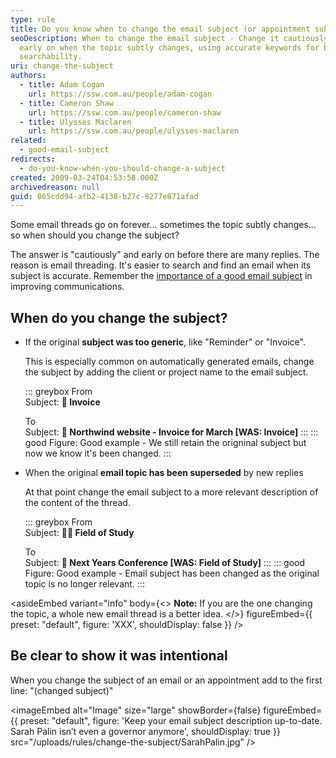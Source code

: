 ```yaml
---
type: rule
title: Do you know when to change the email subject (or appointment subject)?
seoDescription: When to change the email subject - Change it cautiously and
  early on when the topic subtly changes, using accurate keywords for better
  searchability.
uri: change-the-subject
authors:
  - title: Adam Cogan
    url: https://ssw.com.au/people/adam-cogan
  - title: Cameron Shaw
    url: https://ssw.com.au/people/cameron-shaw
  - title: Ulysses Maclaren
    url: https://ssw.com.au/people/ulysses-maclaren
related:
  - good-email-subject
redirects:
  - do-you-know-when-you-should-change-a-subject
created: 2009-03-24T04:53:58.000Z
archivedreason: null
guid: 065cdd94-afb2-4138-b27c-8277e871afad
---
```

Some email threads go on forever... sometimes the topic subtly changes... so when should you change the subject?

The answer is "cautiously" and early on before there are many replies. The reason is email threading. It's easier to search and find an email when its subject is accurate.
Remember the [importance of a good email subject](/good-email-subject) in improving communications.

## When do you change the subject?

* If the original **subject was too generic**, like "Reminder" or "Invoice".

  This is especially common on automatically generated emails, change the subject by adding the client or project name to the email subject.

  ::: greybox
  From\
  Subject: **📃 Invoice**

  To\
  Subject: **📃 Northwind website - Invoice for March \[WAS: Invoice]**
  :::
  ::: good
  Figure: Good example - We still retain the origninal subject but now we know it's been changed.
  :::
* When the original **email topic has been superseded** by new replies

  At that point change the email subject to a more relevant description of the content of the thread.

  ::: greybox
  From\
  Subject: **🧑‍🏫 Field of Study**

  To\
  Subject: **🏫 Next Years Conference \[WAS: Field of Study]**
  :::
  ::: good
  Figure: Good example - Email subject has been changed as the original topic is no longer relevant.
  :::

<asideEmbed
  variant="info"
  body={<>
    **Note:** If you are the one changing the topic, a whole new email thread is a better idea.
  </>}
  figureEmbed={{
    preset: "default",
    figure: 'XXX',
    shouldDisplay: false
  }}
/>

## Be clear to show it was intentional

When you change the subject of an email or an appointment add to the first line: "(changed subject)"


<imageEmbed
  alt="Image"
  size="large"
  showBorder={false}
  figureEmbed={{
    preset: "default",
    figure: 'Keep your email subject description up-to-date. Sarah Palin isn’t even a governor anymore',
    shouldDisplay: true
  }}
  src="/uploads/rules/change-the-subject/SarahPalin.jpg"
/>